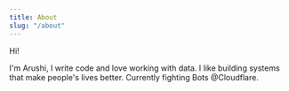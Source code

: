 ```yaml
---
title: About
slug: "/about"
---
```


Hi!

I'm Arushi, I write code and love working with data. I like building systems that make people's lives better. Currently fighting Bots @Cloudflare.
